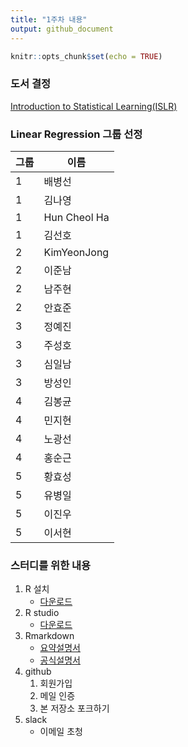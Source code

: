 ```yaml
---
title: "1주차 내용"
output: github_document
---
```


```r
knitr::opts_chunk$set(echo = TRUE)
```


### 도서 결정
[Introduction to Statistical Learning(ISLR)](http://www-bcf.usc.edu/~gareth/ISL/)

### Linear Regression 그룹 선정

| 그룹 | 이름         |
|------|--------------|
| 1    | 배병선       |
| 1    | 김나영       |
| 1    | Hun Cheol Ha |
| 1    | 김선호       |
| 2    | KimYeonJong  |
| 2    | 이준남       |
| 2    | 남주현       |
| 2    | 안효준       |
| 3    | 정예진       |
| 3    | 주성호       |
| 3    | 심일남       |
| 3    | 방성인       |
| 4    | 김봉균       |
| 4    | 민지현       |
| 4    | 노광선       |
| 4    | 홍순근       |
| 5    | 황효성       |
| 5    | 유병일       |
| 5    | 이진우       |
| 5    | 이서현       |


### 스터디를 위한 내용

1. R 설치
    - [다운로드](https://www.r-project.org/)

1. R studio
    - [다운로드](https://www.rstudio.com/)

1. Rmarkdown
    - [요약설명서](https://www.rstudio.com/wp-content/uploads/2016/03/rmarkdown-cheatsheet-2.0.pdf)
    - [공식설명서](http://rmarkdown.rstudio.com/lesson-1.html)
  
1. github
    1. 회원가입
    1. 메일 인증
    1. 본 저장소 포크하기
  
1. slack
    - 이메일 초청
